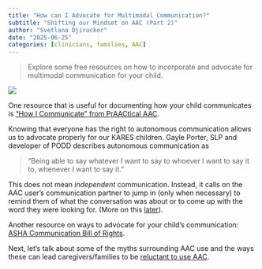 ```yaml
---
title: "How can I Advocate for Multimodal Communication?"
subtitle: "Shifting our Mindset on AAC (Part 2)"
author: "Svetlana Djirackor"
date: "2025-06-25"
categories: [clinicians, families, AAC]
---
```


>
Explore some free resources on how to incorporate and advocate for multimodal communication for your child.
>

![](../figures/advocacy_ways.png)

One resource that is useful for documenting how your child communicates is [“How I Communicate” from PrAACtical AAC](https://praacticalaac.org/wp-content/uploads/filebase/downloads/How I Communicate.pptx).

Knowing that everyone has the right to autonomous communication allows us to advocate properly for our KARES children. Gayle Porter, SLP and developer of PODD describes autonomous communication as 

>
“Being able to say whatever I want to say to whoever I want to say it to, whenever I want to say it.”
>

This does not mean _independent_ communication. Instead, it calls on the AAC user’s communication partner to jump in (only when necessary) to remind them of what the conversation was about or to come up with the word they were looking for. (More on this [later](../aac_3/supporting_aac_users.qmd)).

Another resource on ways to advocate for your child’s communication: [ASHA Communication Bill of Rights](https://www.asha.org/njc/communication-bill-of-rights/?srsltid=AfmBOopv8KmqhjHzeVBTK5jgdUF2DtJC54g8xyhpHOv4-paIsUkE734r).

Next, let's talk about some of the myths surrounding AAC use and the ways these can lead caregivers/families to be [reluctant to use AAC](reluctance.qmd).
